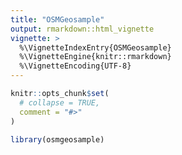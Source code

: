 ```yaml
---
title: "OSMGeosample"
output: rmarkdown::html_vignette
vignette: >
  %\VignetteIndexEntry{OSMGeosample}
  %\VignetteEngine{knitr::rmarkdown}
  %\VignetteEncoding{UTF-8}
---
```


```r
knitr::opts_chunk$set(
  # collapse = TRUE,
  comment = "#>"
)
```

```r
library(osmgeosample)
```
